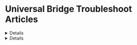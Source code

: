 
# Universal Bridge Troubleshoot Articles

<Details summary="Your card does not support this type of purchase."> 
When using onramp providers, you may encounter an error stating "There was an issue processing your payment and you have not been charged. Your card does not support this type of purchase." 

This typically means that your card issuer does not allow cryptocurrency purchases.

To work around this issue, you can try using a different card or payment method, such as debit card, if available.
</Details>

<Details summary="Error 500: Internal Server Error">
If you encounter an "Error 500: Internal Server Error" or if the modal shows "Something went wrong" it may indicate you are using an
outdated version of the Universal Bridge service. 

To resolve this issue, please upgrade your SDK to the latest version in your project. You can download the latest version with `npm install thirdweb@latest` or `yarn add thirdweb@latest`.

If the issue persists after upgrade, please [contact our support team](https://thirdweb.com/support) for further assistance.
</Details>